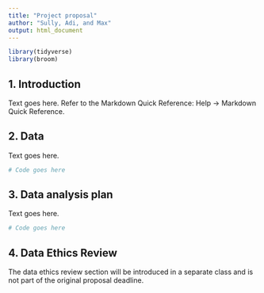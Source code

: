 ```yaml
---
title: "Project proposal"
author: "Sully, Adi, and Max"
output: html_document
---
```


```r
library(tidyverse)
library(broom)
```

## 1. Introduction

Text goes here. Refer to the Markdown Quick Reference: Help -> Markdown Quick Reference. 

## 2. Data

Text goes here.

```r
# Code goes here
```

## 3. Data analysis plan

Text goes here.


```r
# Code goes here
```


## 4. Data Ethics Review

The data ethics review section will be introduced in a separate class and is not part of the original proposal deadline.

